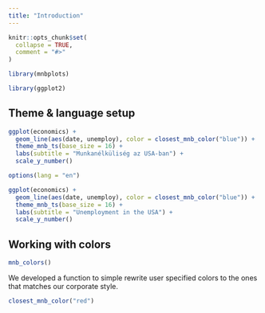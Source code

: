 ```yaml
---
title: "Introduction"
---
```


```r
knitr::opts_chunk$set(
  collapse = TRUE,
  comment = "#>"
)
```

```r
library(mnbplots)
```


```r
library(ggplot2)
```

## Theme & language setup
```r
ggplot(economics) +
  geom_line(aes(date, unemploy), color = closest_mnb_color("blue")) +
  theme_mnb_ts(base_size = 16) + 
  labs(subtitle = "Munkanélküliség az USA-ban") + 
  scale_y_number()
```

```r
options(lang = "en")

ggplot(economics) +
  geom_line(aes(date, unemploy), color = closest_mnb_color("blue")) +
  theme_mnb_ts(base_size = 16) + 
  labs(subtitle = "Unemployment in the USA") + 
  scale_y_number()
```

## Working with colors


```r
mnb_colors()
```

We developed a function to simple rewrite user specified colors to the ones that matches our corporate style.

```r
closest_mnb_color("red")
```